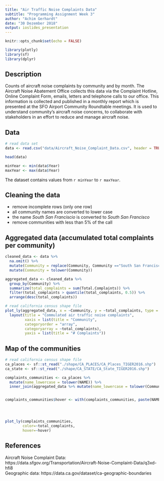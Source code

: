 ```yaml
---
title: "Air Traffic Noise Complaints Data"
subtitle: "Programming Assignment Week 3"
author: "Achim Gerhardt"
date: "30 Dezember 2018"
output: ioslides_presentation
---
```


```r
knitr::opts_chunk$set(echo = FALSE)
```

```r
library(plotly)
library(sf)
library(dplyr)
```

## Description
Counts of aircraft noise complaints by community and by month. The Aircraft Noise Abatement Office collects this data via the Complaint Hotline, Online Complaint Form, emails, letters and telephone calls to our office. This information is collected and published in a monthly report which is presented at the SFO Airport Community Roundtable meetings. It is used to understand community's aircraft noise concerns, to collaborate with stakeholders in an effort to reduce and manage aircraft noise.

## Data
```r
# read data set
data <- read.csv("data/Aircraft_Noise_Complaint_Data.csv", header = TRUE, stringsAsFactors = FALSE)

head(data)
```

```r
minYear <- min(data$Year)
maxYear <- max(data$Year)
```
The dataset contains values from `r minYear` to `r maxYear`.

## Cleaning the data
* remove incomplete rows (only one row)
* all community names are converted to lower case
* the name _South San Franciscio_ is converted to _South San Francisco_
* remove communities with less than 5% of the call


## Aggregated data (accumulated total complaints per community)
```r
cleaned_data <- data %>%
  na.omit() %>%
  mutate(Community = replace(Community, Community =="South San Franciscio", "South San Francisco")) %>%
  mutate(Community = tolower(Community))
```

```r
aggregated_data <- cleaned_data %>%
  group_by(Community) %>%
  summarize(total_complaints = sum(Total.Complaints)) %>%
  filter(total_complaints > quantile(total_complaints, 0.5)) %>%
  arrange(desc(total_complaints))
```


```r
# read california census shape file
plot_ly(aggregated_data, x = ~Community, y = ~total_complaints, type = 'bar', name = 'SF Air Traffic Complaints') %>%
  layout(title = "Commulated air traffic noise complaints",
         xaxis = list(title = "Community",
         categoryorder = "array",
         categoryarray = ~total_complaints),
         yaxis = list(title = "# Complaints"))
```

## Map of the communities
```r
# read california census shape file
ca_places <- sf::st_read("./shape/CA_PLACES/CA_Places_TIGER2016.shp")
ca_state <- sf::st_read("./shape/CA_STATE/CA_State_TIGER2016.shp")
```


```r
complaints_communities <- ca_places %>% 
  mutate(name_lowercase = tolower(NAME)) %>%
  inner_join(aggregated_data %>% mutate(name_lowercase = tolower(Community)), by = c("name_lowercase"))


complaints_communities$hover <- with(complaints_communities, paste(NAME, "<br>", "Complaints", total_complaints))




plot_ly(complaints_communities,
        color=~total_complaints,
        hover=~hover)
```


## References
Aircraft Noise Complaint Data: https://data.sfgov.org/Transportation/Aircraft-Noise-Complaint-Data/q3xd-hfi8  
Geographic data: https://data.ca.gov/dataset/ca-geographic-boundaries
